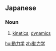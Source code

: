 {{also|動力學|动力学}}
==Japanese==
{{ja-kanjitab|どう|りき|がく|yomi=on}}

===Noun===
{{ja-noun|どうりきがく}}

# [[kinetics]]; [[dynamics]]

[[hu:動力学]]
[[zh:動力学]]